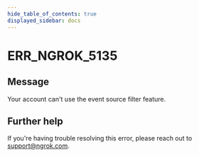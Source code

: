 ```yaml
---
hide_table_of_contents: true
displayed_sidebar: docs
---
```



# ERR_NGROK_5135

## Message

Your account can't use the event source filter feature.

<ErrorDetails error="err_ngrok_5135" />

## Further help

If you're having trouble resolving this error, please reach out to [support@ngrok.com](mailto:support@ngrok.com?subject=Help%20with%20ERR_NGROK_5135).
